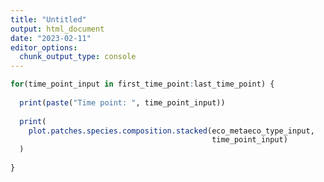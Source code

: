 ```yaml
---
title: "Untitled"
output: html_document
date: "2023-02-11"
editor_options: 
  chunk_output_type: console
---
```


```r
for(time_point_input in first_time_point:last_time_point) {
  
  print(paste("Time point: ", time_point_input))
  
  print(
    plot.patches.species.composition.stacked(eco_metaeco_type_input,
                                             time_point_input)
  )
  
}
```